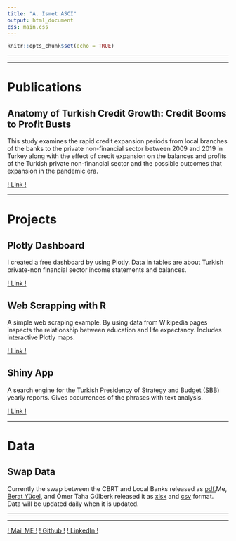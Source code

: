 ```yaml
---
title: "A. Ismet ASCI"
output: html_document
css: main.css
---
```


```r
knitr::opts_chunk$set(echo = TRUE)
```

----------------------------------------------------------------------------------------------------------------------

----------------------------------------------------------------------------------------------------------------------


# Publications

## Anatomy of Turkish Credit Growth: Credit Booms to Profit Busts

This study examines the rapid credit expansion periods from local branches of the banks to the private non-financial sector between 2009 and 2019 in Turkey along with the effect of credit expansion on the balances and profits of the Turkish private non-financial sector and the possible outcomes that expansion in the pandemic era.

[! Link !](https://aiasci.github.io/credit/)


-------------------------------------------

# Projects

## Plotly Dashboard

I created a free dashboard by using Plotly. Data in tables are about Turkish private-non financial sector income statements and balances.

[! Link !](https://aiasci.github.io/firm_dashboard/)

## Web Scrapping with R

A simple web scraping example. By using data from Wikipedia pages inspects the relationship between education and life expectancy. Includes interactive Plotly maps.

[! Link !](https://aiasci.github.io/web_scrap_r/)

## Shiny App

A search engine for the Turkish Presidency of Strategy and Budget [(SBB)](https://www.sbb.gov.tr/) yearly reports. Gives occurrences of the phrases with text analysis.

[! Link !](https://aiasci.shinyapps.io/searcher/)

-------------------------------------------

# Data

## Swap Data

Currently the swap between the CBRT and Local Banks released as [pdf.](https://www.tcmb.gov.tr/wps/wcm/connect/a6ffdb2f-47d9-4ae9-8c39-5075867aaec3/TCMB+Tarafl%C4%B1+Swap+%C4%B0%C5%9Flemleri.pdf?MOD=AJPERES)Me, [Berat Yücel](https://github.com/baradyu/), and Ömer Taha Gülberk released it as [xlsx](https://github.com/aiasci/swap/raw/master/2021-04-20.swap.xlsx) and [csv](https://raw.githubusercontent.com/aiasci/swap/master/2021-04-20.swap.csv) format. Data will be updated daily when it is updated.


----------------------------------------------------------------------------------------------------------------------

----------------------------------------------------------------------------------------------------------------------

[! Mail ME !](mailto:ismet.asci@outlook.com){.highlight .pre} [! Github !](https://github.com/aiasci/) [! LinkedIn !](https://www.linkedin.com/in/ismetasci/)
